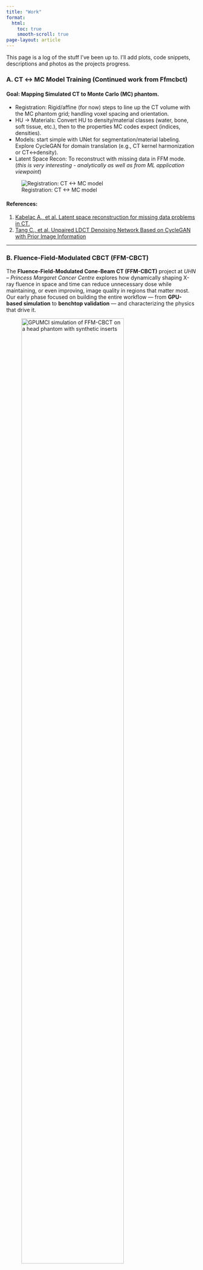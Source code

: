 ```yaml
---
title: "Work"
format:
  html:
    toc: true
    smooth-scroll: true
page-layout: article
---
```


This page is a log of the stuff I've been up to. I’ll add plots, code snippets, descriptions and photos as the projects progress.


### A. CT ↔ MC Model Training (Continued work from Ffmcbct)

#### Goal: Mapping Simulated CT to Monte Carlo (MC) phantom.

- Registration: Rigid/affine (for now) steps to line up the CT volume with the MC phantom grid; handling voxel spacing and orientation.  
- HU → Materials: Convert HU to density/material classes (water, bone, soft tissue, etc.), then to the properties MC codes expect (indices, densities).  
- Models: start simple with UNet for segmentation/material labeling. Explore CycleGAN for domain translation (e.g., CT kernel harmonization or CT↔density).  
- Latent Space Recon: To reconstruct with missing data in FFM mode. (_this is very interesting - analytically as well as from ML application viewpoint_) 

![Registration: CT <-> MC model](photos/CT_to_phantom.jpg)

#### References:
1. [Kabelac A., et al. Latent space reconstruction for missing data problems in CT.](https://pubmed.ncbi.nlm.nih.gov/40468155/)
2. [Tang C., et al. Unpaired LDCT Denoising Network Based on CycleGAN with Prior Image Information](https://onlinelibrary.wiley.com/doi/10.1155/2019/8639825)

---

### B. Fluence-Field-Modulated CBCT (FFM-CBCT)

::: {.pair}
::: {.pair-text}

The **Fluence-Field-Modulated Cone-Beam CT (FFM-CBCT)** project at *UHN – Princess Margaret Cancer Centre* explores how dynamically shaping X-ray fluence in space and time can reduce unnecessary dose while maintaining, or even improving, image quality in regions that matter most.  
Our early phase focused on building the entire workflow — from **GPU-based simulation** to **benchtop validation** — and characterizing the physics that drive it.

:::
::: {.pair-media}
![GPUMCI simulation of FFM-CBCT on a head phantom with synthetic inserts](photos/FFMCBCT.png){width=80% fig-alt="Simulated FFM-CBCT head phantom"}
:::
:::

#### Methods:
- **GPUMCI Simulation:** implemented FFM exposure control inside a GPU-accelerated Monte Carlo engine, enabling high-fidelity projections for arbitrary collimator patterns.  
- **Benchtop demonstration:** replicated those fluence patterns on the hardware system, proving controllable ROI-specific illumination in practice.  
- **Fluence compensation:** designed and tested correction routines to normalize projection intensity before reconstruction, mitigating the sharp transitions that modulation introduces.  
- **Scatter modeling and correction:** used simulation-based estimates and polynomial-surface fitting to recover the background field, accounting for both scattered and off-focal radiation.  
- **Analysis and visualization:** built lightweight tools for projection viewing, normalization checks, and fluence-versus-dose comparison.

These experiments established a fully functional FFM-CBCT pipeline capable of toggling between simulation and physical imaging — a platform for controlled dose-reduction and physics-driven image correction.


![Benchtop demonstration — comparison between FFM (left) and Standard (rigth) CBCT modes](photos/ffmcbct_on_benchtop.png)


::: {.pair}
::: {.pair-text}

#### Scatter Correction  
When the rectangular collimator limits the X-ray beam to a defined ROI, the “dark” detector region still records signal — largely from **scatter** and **off-focal radiation**.  
Instead of discarding this information, we used it to estimate scatter distributions and study the contribution of off-focal radiation as a secondary imaging channel.  
This helped characterize how residual signal in non-illuminated regions encodes useful background information and how that can be leveraged for more accurate corrections.

:::
::: {.pair-media}
![FFM signal. Primary in the ROI. Though the dark region, colliamtor shadow as we call it, or sometimes latent-space, is not devoid of useful signal.](photos/ffm_dark_region.png){width=80% fig-alt="Detector FFM dark region"}
:::
:::


::: {.pair}
::: {.pair-text}

#### Results  

Reconstruction experiments were performed using both our **GPU-based Monte Carlo (MC) simulations** and the **benchtop FFM-CBCT prototype**, showing clear improvements in image quality (IQ) while lowering exposure.  

- **Image quality gains:** In test-phantom studies, the **signal-to-noise ratio (SNR)** improved by **75–150 %** and the **contrast-to-noise ratio (CNR)** by **45–95 %** within the region of interest (ROI).  
- **Dose efficiency:** MC simulations indicated that comparable image quality could be maintained in the ROI while reducing the **total patient-equivalent dose by more than 50 %**.  

:::
::: {.pair-media}
![Custom 3D Viewer: CT of a Cabbage](photos/3dviewer.gif){width=100% fig-alt="3D view of Cabbage CT"}
:::
:::

- **Component separation:** Simulations demonstrated separation of **primary, scatter, and off-focal radiation (OFR)** components, enabling targeted scatter estimation and correction.  
- **Artifact and noise suppression:** Physical reconstructions showed **artifact reduction**, **noise suppression**, and **contrast enhancement** when compared to standard CBCT.  
- **ROI-specific imaging:** Selective fluence exposure allowed **targeted imaging** with minimal full-field burden, supporting the feasibility of task-based dose allocation.

A representative summary from our benchtop results is shown below.

| ROI | % Δ SNR (FFM – CBCT) | % Δ CNR (FFM – CBCT) |
|:---:|:--------------------:|:--------------------:|
| 1 | 19.34 | 25.09 |
| 2 | 8.14 | 3.44 |
| 3 | 2.55 | 11.44 |
| 4 | 17.41 | N/A |

Overall, the simplified setup and physical constraints of the FFM-CBCT design reduced dose while improving image contrast and noise performance.  

Scatter and OFR signals from behind the shutter—normally discarded—were found to contain recoverable information that could be exploited by future DL techniques to further enhance IQ.

And, because I just wanted to check there's no worms inside the cabbage me and my landlord picked from his garden — I ran an FFMCBCT of it. You'll find it somewhere above.

#### And here's the poster we've presented at AAPM 2025 in DC.

![](photos/aapmposter.jpg){width=100% fig-alt="AAPM 2025 poster"}
<!--
And here's the [abstract](https://aapm2025explorer-production.up.railway.app/detail/971)
-->

#### References:
1. [Bartolac S., et al. Fluence field optimization for noise and dose objectives in CT.](https://pubmed.ncbi.nlm.nih.gov/21978114/)
2. [Bootsma G., et al. Efficient scatter distribution estimation and correction in CBCT using concurrent MC fitting.](https://pubmed.ncbi.nlm.nih.gov/25563247/)
3. [Adler. J., et al. "GPUMCI, a flexible platform for X-ray imaging on the GPU. 2017.](https://www.kth.se/files/view/jonasadl/596104a1a0ac2403beddf3d2/gpumcifully-3-d.pdf)

---

### C. Muon Spectroscopy & Beamline Simulation (TRIUMF)

::: {.pair}
::: {.pair-text}
- **Stack:** Geant4 / G4Beamline for the beamline in-silica model; **OPERA3D** for EM field models for the optic components.
- **Tuning:** Parameter sweeps + GMinuit optimization for optics and transport.  
- **Result:** Configured virtual model of M20 for surface-muon transport and spectroscopy; a digital twin for the real-life beamline.
- **Deliverable:** 
  1. Stable focal spot at the experimental target with constraints on acceptance and momentum spread.
  2. Optimized for future Kicker installation. A hyperfast kicker is required to direct beam delivery towards either of two legs.
  3. Choosable polarization.
  4. Mimics current configuration and allows for future changes to real-life beamline without costly beamtimes.
:::
::: {.pair-media}
![M20 Separator in G4BL with EM Field modelled in Opera3D](photos/m20_sim.png){width=100%}
:::
:::

::: {.pair}
::: {.pair-media}
![G4Beamline M20 Model](photos/m20_sim2.png){width=100%}
:::
::: {.pair-media}
![Beamline Envelope](photos/beam_envelope.png){width=100%}
:::
:::

### D. Essay Projects

These are something I've worked on during undergrad either solo or with other students. _(others to be added ...)_

::: {.pair}
::: {.pair-text}
1. [Higgs–R² Cosmology](https://www.overleaf.com/read/nnzyhcptfngz#5fdc19): a tour through inflation with higher-order curvature and how it plays with observations.
:::
::: {.pair-media}
![Vacuum Driven Inflationary Cosmology](photos/vacuumdriven.jpeg){width=50%}
:::
:::

::: {.pair}
::: {.pair-text}
2. [Boson Sampling](https://www.overleaf.com/read/smwtvtncrdyh#0e568f): notes on complexity, photonic implementations, and why it’s hard to fake.
:::
::: {.pair-media}
![Boson Sampling](photos/bosonsamp.png){width=50%}
:::
:::


### E. Dynamic Systems

::: {.pair}
::: {.pair-media}
![Grav Field Visualized](photos/grav.mp4){width=100% poster="photos/grav_thumb.png"}
:::
::: {.pair-text}
1. Descriptions to be added ...
:::
:::

::: {.pair}
::: {.pair-media}
![Chen Lee Attractor](photos/ChenLeeAnimated1.mp4){width=100% poster="photos/chenlee_thumb.png"}
:::
::: {.pair-text}
2. Descriptions to be added ...
:::
:::

::: {.pair}
::: {.pair-media}
![Rossler Attractor](photos/Rossler_attractor.mp4){width=100% poster="photos/rossler_thumb.png"}
:::
::: {.pair-text}
3. Descriptions to be added ...
:::
:::


